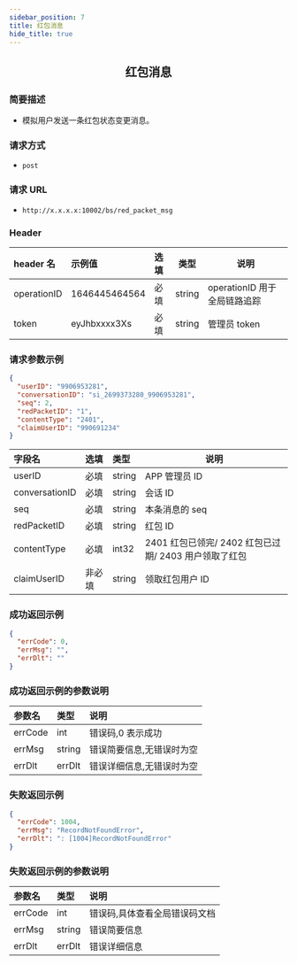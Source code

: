 ```yaml
---
sidebar_position: 7
title: 红包消息
hide_title: true
---
```


<center>

## 红包消息

</center>

### 简要描述

- 模拟用户发送一条红包状态变更消息。

### 请求方式

- `post`

### 请求 URL

- `http://x.x.x.x:10002/bs/red_packet_msg`

### Header

| header 名   | 示例值        | 选填 | 类型   | 说明                         |
| :---------- | :------------ | :--- | ------ | ---------------------------- |
| operationID | 1646445464564 | 必填 | string | operationID 用于全局链路追踪 |
| token       | eyJhbxxxx3Xs  | 必填 | string | 管理员 token                 |

### 请求参数示例

```json
{
  "userID": "9906953281",
  "conversationID": "si_2699373280_9906953281",
  "seq": 2,
  "redPacketID": "1",
  "contentType": "2401",
  "claimUserID": "990691234"
}
```

| 字段名         | 选填   | 类型   | 说明                                                  |
| :------------- | :----- | :----- | ----------------------------------------------------- |
| userID         | 必填   | string | APP 管理员 ID                                         |
| conversationID | 必填   | string | 会话 ID                                               |
| seq            | 必填   | string | 本条消息的 seq                                        |
| redPacketID    | 必填   | string | 红包 ID                                               |
| contentType    | 必填   | int32  | 2401 红包已领完/ 2402 红包已过期/ 2403 用户领取了红包 |
| claimUserID    | 非必填 | string | 领取红包用户 ID                                       |

### 成功返回示例

```json
{
  "errCode": 0,
  "errMsg": "",
  "errDlt": ""
}
```

### 成功返回示例的参数说明

| 参数名            | 类型   | 说明                         |
| :---------------- | :----- | :--------------------------- |
| errCode           | int    | 错误码,0 表示成功            |
| errMsg            | string | 错误简要信息,无错误时为空    |
| errDlt            | errDlt | 错误详细信息,无错误时为空    |

### 失败返回示例

```json
{
  "errCode": 1004,
  "errMsg": "RecordNotFoundError",
  "errDlt": ": [1004]RecordNotFoundError"
}
```

### 失败返回示例的参数说明

| 参数名  | 类型   | 说明                          |
| :------ | :----- | :---------------------------- |
| errCode | int    | 错误码,具体查看全局错误码文档 |
| errMsg  | string | 错误简要信息                  |
| errDlt  | errDlt | 错误详细信息                  |
